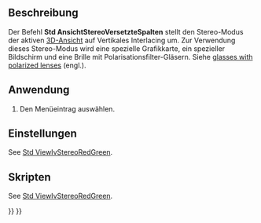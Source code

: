 <languages/>

{{Docnav/de
|[[Std_ViewIvStereoInterleavedRows/de|AnsichtStereoVersetzteZeilen]]
|[[Std_ViewIvStereoOff/de|AnsichtStereoAus]]
|[[Std_View_Menu/de|Std Menü Ansicht]]
|IconL=Std_ViewIvStereoInterleavedRows.svg
|IconR=Std_ViewIvStereoOff.svg
|IconC=Freecad.svg
}}

{{GuiCommand/de
|Name=Std ViewIvStereoInterleavedColumns
|Name/de=Std AnsichtStereoVersetzteSpalten
|MenuLocation=Ansicht → Stereo → Vertikales Interlacing
|Workbenches=Alle
|SeeAlso=[[Std_ViewIvStereoRedGreen/de|Std AnsichtStereoRotGrün]], [[Std_ViewIvStereoQuadBuff/de|Std AnsichtStereoVierfachPuffer]], [[Std_ViewIvStereoInterleavedRows/de|Std AnsichtStereoVersetzteZeilen]], [[Std_ViewIvStereoOff/de|Std AnsichtStereoAus]]
}}

<span id="Description"></span>
==Beschreibung==

Der Befehl '''Std AnsichtStereoVersetzteSpalten''' stellt den Stereo-Modus der aktiven [[3D_view/de|3D-Ansicht]] auf Vertikales Interlacing um. Zur Verwendung dieses Stereo-Modus wird eine spezielle Grafikkarte, ein spezieller Bildschirm und eine Brille mit Polarisationsfilter-Gläsern. Siehe [https://en.wikipedia.org/wiki/Polarized_3D_system glasses with polarized lenses] (engl.).

<span id="Usage"></span>
==Anwendung==

# Den Menüeintrag {{MenuCommand|Ansicht → Stereo → [[Image:Std_ViewIvStereoInterleavedColumns.svg|16px]] Vertikales Interlacing}} auswählen.

<span id="Preferences"></span>
==Einstellungen==

See [[Std_ViewIvStereoRedGreen#Preferences|Std ViewIvStereoRedGreen]].

<span id="Scripting"></span>
==Skripten==

See [[Std_ViewIvStereoRedGreen#Scripting|Std ViewIvStereoRedGreen]].


{{Docnav/de
|[[Std_ViewIvStereoInterleavedRows/de|AnsichtStereoVersetzteZeilen]]
|[[Std_ViewIvStereoOff/de|AnsichtStereoAus]]
|[[Std_View_Menu/de|Std Menü Ansicht]]
|IconL=Std_ViewIvStereoInterleavedRows.svg
|IconR=Std_ViewIvStereoOff.svg
|IconC=Freecad.svg
}}

{{Std_Base_navi{{#translation:}}}}
{{Userdocnavi{{#translation:}}}}